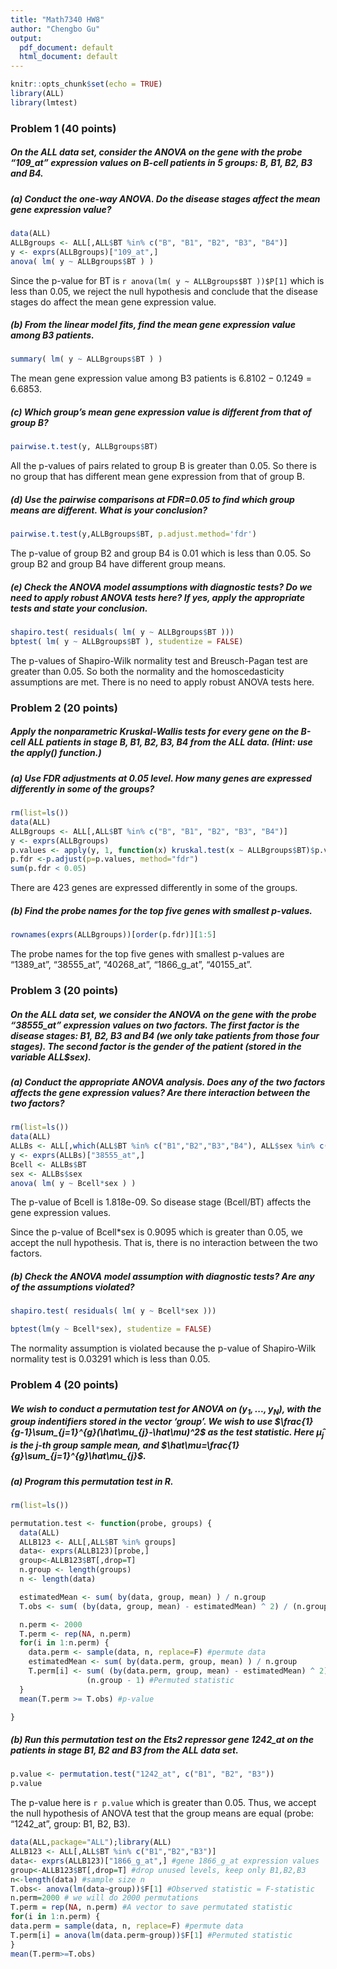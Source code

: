 ```yaml
---
title: "Math7340 HW8"
author: "Chengbo Gu"
output:
  pdf_document: default
  html_document: default
---
```


```r
knitr::opts_chunk$set(echo = TRUE)
library(ALL)
library(lmtest)
```

### Problem 1 (40 points)

##### On the ALL data set, consider the ANOVA on the gene with the probe “109_at” expression values on B-cell patients in 5 groups: B, B1, B2, B3 and B4.
##### (a) Conduct the one-way ANOVA. Do the disease stages affect the mean gene expression value?

```r
data(ALL)
ALLBgroups <- ALL[,ALL$BT %in% c("B", "B1", "B2", "B3", "B4")]
y <- exprs(ALLBgroups)["109_at",]
anova( lm( y ~ ALLBgroups$BT ) )
```

Since the p-value for BT is `r anova(lm( y ~ ALLBgroups$BT ))$P[1]` which is less than 0.05, we reject the null hypothesis and conclude that the disease stages do affect the mean gene expression value.


##### (b) From the linear model fits, find the mean gene expression value among B3 patients.

```r
summary( lm( y ~ ALLBgroups$BT ) )
```
The mean gene expression value among B3 patients is $6.8102-0.1249=6.6853$.

##### (c) Which group’s mean gene expression value is different from that of group B?

```r
pairwise.t.test(y, ALLBgroups$BT)
```

All the p-values of pairs related to group B is greater than 0.05. So there is no group that has different mean gene expression from that of group B.

##### (d) Use the pairwise comparisons at FDR=0.05 to find which group means are different. What is your conclusion?

```r
pairwise.t.test(y,ALLBgroups$BT, p.adjust.method='fdr')
```


The p-value of group B2 and group B4 is 0.01 which is less than 0.05. So group B2 and group B4 have different group means.


##### (e) Check the ANOVA model assumptions with diagnostic tests? Do we need to apply robust ANOVA tests here? If yes, apply the appropriate tests and state your conclusion.
```r
shapiro.test( residuals( lm( y ~ ALLBgroups$BT )))
bptest( lm( y ~ ALLBgroups$BT ), studentize = FALSE)
```

The p-values of Shapiro-Wilk normality test and Breusch-Pagan test are greater than 0.05. So both the normality and the homoscedasticity assumptions are met. There is no need to apply robust ANOVA tests here.


### Problem 2 (20 points)

##### Apply the nonparametric Kruskal-Wallis tests for every gene on the B-cell ALL patients in stage B, B1, B2, B3, B4 from the ALL data. (Hint: use the apply() function.)

##### (a) Use FDR adjustments at 0.05 level. How many genes are expressed differently in some of the groups?

```r
rm(list=ls())
data(ALL)
ALLBgroups <- ALL[,ALL$BT %in% c("B", "B1", "B2", "B3", "B4")]
y <- exprs(ALLBgroups)
p.values <- apply(y, 1, function(x) kruskal.test(x ~ ALLBgroups$BT)$p.value)
p.fdr <-p.adjust(p=p.values, method="fdr")
sum(p.fdr < 0.05)
```

There are 423 genes are expressed differently in some of the groups.


##### (b) Find the probe names for the top five genes with smallest p-values.

```r
rownames(exprs(ALLBgroups))[order(p.fdr)][1:5]
```

The probe names for the top five genes with smallest p-values are "1389_at", "38555_at",  "40268_at", "1866_g_at", "40155_at".


### Problem 3 (20 points)

##### On the ALL data set, we consider the ANOVA on the gene with the probe “38555_at” expression values on two factors. The first factor is the disease stages: B1, B2, B3 and B4 (we only take patients from those four stages). The second factor is the gender of the patient (stored in the variable ALL$sex).

##### (a) Conduct the appropriate ANOVA analysis. Does any of the two factors affects the gene expression values? Are there interaction between the two factors?

```r
rm(list=ls())
data(ALL)
ALLBs <- ALL[,which(ALL$BT %in% c("B1","B2","B3","B4"), ALL$sex %in% c("F", "M"))]
y <- exprs(ALLBs)["38555_at",]
Bcell <- ALLBs$BT
sex <- ALLBs$sex
anova( lm( y ~ Bcell*sex ) )
```

The p-value of Bcell is 1.818e-09. So disease stage (Bcell/BT) affects the gene expression values.

Since the p-value of Bcell*sex is 0.9095 which is greater than 0.05, we accept the null hypothesis. That is, there is no interaction between the two factors.

##### (b) Check the ANOVA model assumption with diagnostic tests? Are any of the assumptions violated?
```r
shapiro.test( residuals( lm( y ~ Bcell*sex )))

bptest(lm(y ~ Bcell*sex), studentize = FALSE)
```

The normality assumption is violated because the p-value of Shapiro-Wilk normality test is 0.03291 which is less than 0.05.


### Problem 4 (20 points)

##### We wish to conduct a permutation test for ANOVA on $(y_{1},...,y_{N})$, with the group indentifiers stored in the vector 'group'. We wish to use $\frac{1}{g-1}\sum_{j=1}^{g}(\hat\mu_{j}-\hat\mu)^2$ as the test statistic. Here $\hat\mu_{j}$ is the j-th group sample mean, and $\hat\mu=\frac{1}{g}\sum_{j=1}^{g}\hat\mu_{j}$.

##### (a) Program this permutation test in R.

```r
rm(list=ls())

permutation.test <- function(probe, groups) {
  data(ALL)
  ALLB123 <- ALL[,ALL$BT %in% groups]
  data<- exprs(ALLB123)[probe,]
  group<-ALLB123$BT[,drop=T]
  n.group <- length(groups)
  n <- length(data)

  estimatedMean <- sum( by(data, group, mean) ) / n.group
  T.obs <- sum( (by(data, group, mean) - estimatedMean) ^ 2) / (n.group - 1)

  n.perm <- 2000
  T.perm <- rep(NA, n.perm)
  for(i in 1:n.perm) {
    data.perm <- sample(data, n, replace=F) #permute data
    estimatedMean <- sum( by(data.perm, group, mean) ) / n.group
    T.perm[i] <- sum( (by(data.perm, group, mean) - estimatedMean) ^ 2) /
                 (n.group - 1) #Permuted statistic
  }
  mean(T.perm >= T.obs) #p-value

}
```

##### (b) Run this permutation test on the Ets2 repressor gene 1242_at on the patients in stage B1, B2 and B3 from the ALL data set.

```r
p.value <- permutation.test("1242_at", c("B1", "B2", "B3"))
p.value
```

The p-value here is `r p.value` which is greater than 0.05.
Thus, we accept the null hypothesis of ANOVA test that the group means are equal (probe: "1242_at", group: B1, B2, B3).
```r
data(ALL,package="ALL");library(ALL)
ALLB123 <- ALL[,ALL$BT %in% c("B1","B2","B3")] 
data<- exprs(ALLB123)["1866_g_at",] #gene 1866_g_at expression values
group<-ALLB123$BT[,drop=T] #drop unused levels, keep only B1,B2,B3
n<-length(data) #sample size n
T.obs<- anova(lm(data~group))$F[1] #Observed statistic = F-statistic
n.perm=2000 # we will do 2000 permutations
T.perm = rep(NA, n.perm) #A vector to save permutated statistic
for(i in 1:n.perm) {
data.perm = sample(data, n, replace=F) #permute data
T.perm[i] = anova(lm(data.perm~group))$F[1] #Permuted statistic
}
mean(T.perm>=T.obs)
```